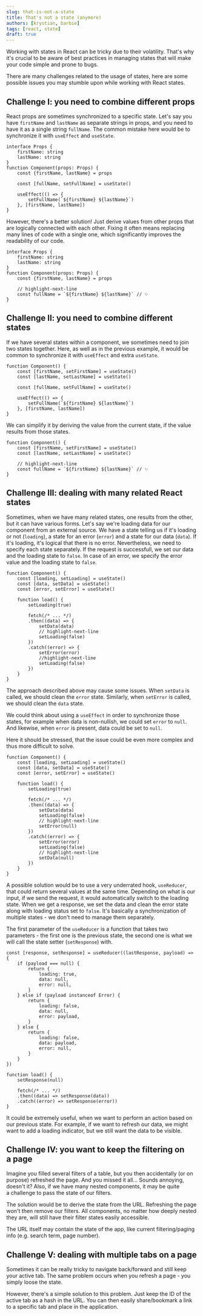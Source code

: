 ```yaml
---
slug: that-is-not-a-state
title: That's not a state (anymore)
authors: [krystian, barbie]
tags: [react, state]
draft: true
---
```


Working with states in React can be tricky due to their volatility. That's why it's crucial 
to be aware of best practices in managing states that will make your code simple and prone to bugs.

There are many challenges related to the usage of states, 
here are some possible issues you may stumble upon while working with React states.


<!--truncate-->

## Challenge I: you need to combine different props

React props are sometimes synchronized to a&nbsp;specific state. 
Let's say you have `firstName` and `lastName` as separate strings in props, and you need to have it as a&nbsp;single string `fullName`.
The common mistake here would be to synchronize it with `useEffect` and `useState`.

```tsx showLineNumbers
interface Props {
    firstName: string
    lastName: string
}
function Component(props: Props) {
    const {firstName, lastName} = props

    const [fullName, setFullName] = useState()

    useEffect(() => {
        setFullName(`${firstName} ${lastName}`)
    }, [firstName, lastName])
}
```

However, there's a&nbsp;better solution! 
Just derive values from other props that are logically connected with each other.
Fixing it often means replacing many lines of code with a&nbsp;single one, which significantly improves
the readability of our code.


```tsx showLineNumbers
interface Props {
    firstName: string
    lastName: string
}
function Component(props: Props) {
    const {firstName, lastName} = props

    // highlight-next-line
    const fullName = `${firstName} ${lastName}` // ✨
}
```

## Challenge II: you need to combine different states

If we have several states within a&nbsp;component, we sometimes need to join two states together. 
Here, as well as in the previous example, it would be common to synchronize it with `useEffect` and extra `useState`.


```tsx showLineNumbers
function Component() {
    const [firstName, setFirstName] = useState()
    const [lastName, setLastName] = useState()

    const [fullName, setFullName] = useState()

    useEffect(() => {
        setFullName(`${firstName} ${lastName}`)
    }, [firstName, lastName])
}
```
We can simplify it by deriving the value from the current state, 
if the value results from those states.

```tsx showLineNumbers
function Component() {
    const [firstName, setFirstName] = useState()
    const [lastName, setLastName] = useState()

    // highlight-next-line
    const fullName = `${firstName} ${lastName}` // ✨
}
```

## Challenge III: dealing with many related React states

Sometimes, when we have many related states, one results from the other, 
but it can have various forms. 
Let's say we're loading data for our component from an external source. 
We have a&nbsp;state telling us if it's loading or not (`loading`), a&nbsp;state for an error (`error`) 
and a&nbsp;state for our data (`data`). 
If it's loading, it's logical that there is no error.
Nevertheless, we need to specify each state separately.
If the request is successfull, we set our data and the loading state to `false`.
In case of an error, we specify the error value and the loading state to `false`.  


```tsx showLineNumbers
function Component() {
    const [loading, setLoading] = useState()
    const [data, setData] = useState()
    const [error, setError] = useState()

    function load() {
        setLoading(true)

        fetch(/* ... */)
        .then((data) => {
            setData(data)
            // highlight-next-line
            setLoading(false)
        })
        .catch((error) => {
            setError(error)
            //highlight-next-line
            setLoading(false)
        })
    }
}
```
The approach described above may cause some issues. When `setData` is called, 
we should clean the `error` state.
Similarly, when `setError` is called, we should clean the `data` state.

We could think about using a `useEffect` in order to synchronize those states, for example when
data is non-nullish, we could set `error` to `null`. And likewise, when `error` is present, 
data could be set to `null`.

Here it should be stressed, that the issue could be even more complex and thus more difficult to solve.

```tsx showLineNumbers
function Component() {
    const [loading, setLoading] = useState()
    const [data, setData] = useState()
    const [error, setError] = useState()

    function load() {
        setLoading(true)

        fetch(/* ... */)
        .then((data) => {
            setData(data)
            setLoading(false)
            // highlight-next-line
            setError(null)
        })
        .catch((error) => {
            setError(error)
            setLoading(false)
            // highlight-next-line
            setData(null)
        })
    }
}
```

A possible solution would be to use a&nbsp;very underrated hook, `useReducer`, 
that could return several values at the same time.
Depending on what is our input, if we send the request, 
it would automatically switch to the loading state. 
When we get a&nbsp;response, we set the data and clean the error state along with loading status set to `false`.
It's basically a&nbsp;synchronization of multiple states - we don't need to manage them separately.  

The first parameter of the `useReducer` is a&nbsp;function that takes two parameters - 
the first one is the previous state, the second one is what we will call the state setter (`setResponse`) with.

```tsx showLineNumbers
const [response, setResponse] = useReducer((lastResponse, payload) => {
    if (payload === null) {
        return {
            loading: true,
            data: null,
            error: null,
        }
    } else if (payload instanceof Error) {
        return {
            loading: false,
            data: null,
            error: payload,
        }
    } else {
        return {
            loading: false,
            data: payload,
            error: null,
        }
    }
})

function load() {
    setResponse(null)

    fetch(/* ... */)
    .then((data) => setResponse(data))
    .catch((error) => setResponse(error))
}
```

It could be extremely useful, when we want to perform an action based on our previous state.
For example,
if we want to refresh our data,
we might want to add a&nbsp;loading indicator, but we still want the data to be visible.



## Challenge IV: you want to keep the filtering on a&nbsp;page

Imagine you filled several filters of a&nbsp;table, but you then accidentally (or on purpose) refreshed the page.
And you missed it all... Sounds annoying, doesn't it? Also, if we have many nested components, it may be quite a&nbsp;challenge
to pass the state of our filters. 

The solution would be to derive the state from the URL. Refreshing the page won't then remove our filters.
All components, no matter how deeply nested they are, will still have their filter states easily accessible.

The URL itself may contain the state of the app, like current filtering/paging info (e.g. search term, page number).



<QueryParamsSnippets />

## Challenge V: dealing with multiple tabs on a&nbsp;page

Sometimes it can be really tricky to navigate back/forward and still keep your active tab.
The same problem occurs when you refresh a&nbsp;page - you simply loose the state.

However, there's a&nbsp;simple solution to this problem. Just keep the ID of the active tab as a&nbsp;hash in the URL.
You can then easily share/bookmark a&nbsp;link to a&nbsp;specific tab and place in the application.



<HashSnippets />
